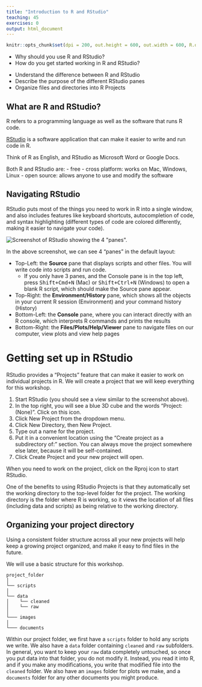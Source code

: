```yaml
---
title: "Introduction to R and RStudio"
teaching: 45
exercises: 0
output: html_document
---
```


```r
knitr::opts_chunk$set(dpi = 200, out.height = 600, out.width = 600, R.options = list(max.print = 100))
```

:::::::::::::::::::::::::::::::::::::: questions 

- Why should you use R and RStudio?
- How do you get started working in R and RStudio?

::::::::::::::::::::::::::::::::::::::::::::::::

::::::::::::::::::::::::::::::::::::: objectives

- Understand the difference between R and RStudio
- Describe the purpose of the different RStudio panes
- Organize files and directories into R Projects

::::::::::::::::::::::::::::::::::::::::::::::::

## What are R and RStudio?

R refers to a programming language as well as the software that runs R code.

[RStudio](https://rstudio.com) is a software application that can make it easier to write and run code in R. 

Think of R as English, and RStudio as Microsoft Word or Google Docs.

Both R and RStudio are: 
- free
- cross platform: works on Mac, Windows, Linux 
- open source: allows anyone to use and modify the software


## Navigating RStudio

RStudio puts most of the things you need to work in R into a single window, and also includes features like keyboard shortcuts, autocompletion of code, and syntax highlighting (different types of code are colored differently, making it easier to navigate your code).

![](fig/rstudio_screenshot.png){alt='Screenshot of RStudio showing the 4 "panes".'}

In the above screenshot, we can see 4 "panes" in the default layout:

- Top-Left: the **Source** pane that displays scripts and other files. You will write code into scripts and run code.
  - If you only have 3 panes, and the Console pane is in the top left, press <kbd>Shift+Cmd+N</kbd> (Mac) or <kbd>Shift+Ctrl+N</kbd> (Windows) to open a blank R script, which should make the Source pane appear.
- Top-Right: the **Environment/History** pane, which shows all the objects in your current R session (Environment) and your command history (History)
- Bottom-Left: the **Console** pane, where you can interact directly with an R console, which interprets R commands and prints the results
- Bottom-Right: the **Files/Plots/Help/Viewer** pane to navigate files on our computer, view plots and view help pages


# Getting set up in RStudio

RStudio provides a “Projects” feature that can make it easier to work on individual projects in R. We will create a project that we will keep everything for this workshop.

1. Start RStudio (you should see a view similar to the screenshot above).
2. In the top right, you will see a blue 3D cube and the words “Project: (None)”. Click on this icon.
3. Click New Project from the dropdown menu.
4. Click New Directory, then New Project.
5. Type out a name for the project.
6. Put it in a convenient location using the “Create project as a subdirectory of:” section.  You can always move the project somewhere else later, because it will be self-contained.
7. Click Create Project and your new project will open.

When you need to work on the project, click on the  Rproj icon to start RStudio.

One of the benefits to using RStudio Projects is that they automatically set the working directory to the top-level folder for the project. The working directory is the folder where R is working, so it views the location of all files (including data and scripts) as being relative to the working directory.  


## Organizing your project directory

Using a consistent folder structure across all your new projects will help keep a growing project organized, and make it easy to find files in the future. 

We will use a basic structure for this workshop. 

```
project_folder
│
└── scripts
│
└── data
│    └── cleaned
│    └── raw
│
└─── images
│
└─── documents
```

Within our project folder, we first have a `scripts` folder to hold any scripts we write. We also have a `data` folder containing `cleaned` and `raw` subfolders. In general, you want to keep your `raw` data completely untouched, so once you put data into that folder, you do not modify it. Instead, you read it into R, and if you make any modifications, you write that modified file into the `cleaned` folder. We also have an `images` folder for plots we make, and a `documents` folder for any other documents you might produce.

